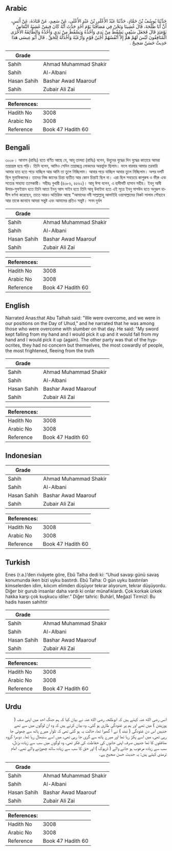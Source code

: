 ## Arabic


<div dir="rtl" lang="ar" style={{fontSize:'larger',backgroundColor:'#f8f9fa',padding:20}}>
حَدَّثَنَا يُوسُفُ بْنُ حَمَّادٍ، حَدَّثَنَا عَبْدُ الأَعْلَى بْنُ عَبْدِ الأَعْلَى، عَنْ سَعِيدٍ، عَنْ قَتَادَةَ، عَنْ أَنَسٍ، أَنَّ أَبَا طَلْحَةَ، قَالَ غُشِينَا وَنَحْنُ فِي مَصَافِّنَا يَوْمَ أُحُدٍ حَدَّثَ أَنَّهُ كَانَ فِيمَنْ غَشِيَهُ النُّعَاسُ يَوْمَئِذٍ قَالَ فَجَعَلَ سَيْفِي يَسْقُطُ مِنْ يَدِي وَآخُذُهُ وَيَسْقُطُ مِنْ يَدِي وَآخُذُهُ وَالطَّائِفَةُ الأُخْرَى الْمُنَافِقُونَ لَيْسَ لَهُمْ هَمٌّ إِلاَّ أَنْفُسُهُمْ أَجْبَنُ قَوْمٍ وَأَرْعَبُهُ وَأَخْذَلُهُ لِلْحَقِّ ‏.‏ قَالَ أَبُو عِيسَى هَذَا حَدِيثٌ حَسَنٌ صَحِيحٌ ‏.‏
</div>
<div style={{backgroundColor:'#f8f9fa',padding:20, marginBottom: 10}}><table> <thead> <tr> <th>Grade</th> <th></th> </tr> </thead> <tbody> <tr><td>Sahih</td><td>Ahmad Muhammad Shakir</td></tr><tr><td>Sahih</td><td>Al-Albani</td></tr><tr><td>Hasan Sahih</td><td>Bashar Awad Maarouf</td></tr><tr><td>Sahih</td><td>Zubair Ali Zai</td></tr></tbody></table><table> <thead> <tr> <th>References:</th> <th></th> </tr> </thead> <tbody><tr><td>Hadith No</td><td>3008</td></tr><tr><td>Arabic No</td><td>3008</td></tr><tr><td>Reference</td><td>Book 47 Hadith 60</td></tr></tbody></table></div>

## Bengali


<div dir="ltr" lang="bn" style={{fontSize:'larger',backgroundColor:'#f8f9fa',padding:20}}>
৩০০৮। আনাস (রাযিঃ) হতে বর্ণিত আছে যে, আবূ তালহা (রাযিঃ) বলেন, উহুদের যুদ্ধের দিন যুদ্ধের কাতারে আমরা তন্দ্রাগ্রস্ত হয়ে পড়ি। তিনি বলেন, আমিও সেদিন তন্দ্রাচ্ছন্ন লোকদের অন্তর্ভুক্ত ছিলাম। ফলে বারবার আমার তরবারি আমার হাত হতে পড়ে যাচ্ছিল আর আমি তা তুলে নিচ্ছিলাম। আবার পড়ে যাচ্ছিল আবার তুলে নিচ্ছিলাম। অপর দলটি ছিল মুনাফিকদের। তাদের নিজ জানের চিন্তা ব্যতীত আর কোন চিন্তাই ছিল না। এরা ছিল সবচেয়ে কাপুরুষ ও ভীরু এবং সত্যের সাহায্য ত্যাগকারী। সহীহঃ বুখারী (৪০৮৬, ৪৫৬২)। আবূ ঈসা বলেন, এ হাদীসটি হাসান সহীহ। ইবনু আবী উমার-সুফইয়ান হতে তিনি আতা ইবনু আস সাইব হতে তিনি আবূ উবাইদা হতে এই সূত্রে ইবনু মাসউদ হতে অনুরূপ হাদীস বর্ণনা করেছেন, তাতে আরও অতিরিক্ত আছে "আমাদের নবী সাল্লাল্লাহু আলাইহি ওয়াসাল্লামের নিকট সালাম পৌছাবে আর তাকে জানাবে আমরা সন্তুষ্ট এবং আমাদের প্রতিও সন্তুষ্ট। সনদ দুর্বল
</div>
<div style={{backgroundColor:'#f8f9fa',padding:20, marginBottom: 10}}><table> <thead> <tr> <th>Grade</th> <th></th> </tr> </thead> <tbody> <tr><td>Sahih</td><td>Ahmad Muhammad Shakir</td></tr><tr><td>Sahih</td><td>Al-Albani</td></tr><tr><td>Hasan Sahih</td><td>Bashar Awad Maarouf</td></tr><tr><td>Sahih</td><td>Zubair Ali Zai</td></tr></tbody></table><table> <thead> <tr> <th>References:</th> <th></th> </tr> </thead> <tbody><tr><td>Hadith No</td><td>3008</td></tr><tr><td>Arabic No</td><td>3008</td></tr><tr><td>Reference</td><td>Book 47 Hadith 60</td></tr></tbody></table></div>

## English


<div dir="ltr" lang="en" style={{fontSize:'larger',backgroundColor:'#f8f9fa',padding:20}}>
Narrated Anas:that Abu Talhah said: "We were overcome, and we were in our positions on the Day of Uhud," and he narrated that he was among those who were overcome with slumber on that day. He said: "My sword kept falling from my hand and I would pick it up and it would fall from my hand and I would pick it up (again). The other party was that of the hypocrites, they had no concern but themselves, the most cowardly of people, the most frightened, fleeing from the truth
</div>
<div style={{backgroundColor:'#f8f9fa',padding:20, marginBottom: 10}}><table> <thead> <tr> <th>Grade</th> <th></th> </tr> </thead> <tbody> <tr><td>Sahih</td><td>Ahmad Muhammad Shakir</td></tr><tr><td>Sahih</td><td>Al-Albani</td></tr><tr><td>Hasan Sahih</td><td>Bashar Awad Maarouf</td></tr><tr><td>Sahih</td><td>Zubair Ali Zai</td></tr></tbody></table><table> <thead> <tr> <th>References:</th> <th></th> </tr> </thead> <tbody><tr><td>Hadith No</td><td>3008</td></tr><tr><td>Arabic No</td><td>3008</td></tr><tr><td>Reference</td><td>Book 47 Hadith 60</td></tr></tbody></table></div>

## Indonesian


<div dir="ltr" lang="id" style={{fontSize:'larger',backgroundColor:'#f8f9fa',padding:20}}>

</div>
<div style={{backgroundColor:'#f8f9fa',padding:20, marginBottom: 10}}><table> <thead> <tr> <th>Grade</th> <th></th> </tr> </thead> <tbody> <tr><td>Sahih</td><td>Ahmad Muhammad Shakir</td></tr><tr><td>Sahih</td><td>Al-Albani</td></tr><tr><td>Hasan Sahih</td><td>Bashar Awad Maarouf</td></tr><tr><td>Sahih</td><td>Zubair Ali Zai</td></tr></tbody></table><table> <thead> <tr> <th>References:</th> <th></th> </tr> </thead> <tbody><tr><td>Hadith No</td><td>3008</td></tr><tr><td>Arabic No</td><td>3008</td></tr><tr><td>Reference</td><td>Book 47 Hadith 60</td></tr></tbody></table></div>

## Turkish


<div dir="ltr" lang="tr" style={{fontSize:'larger',backgroundColor:'#f8f9fa',padding:20}}>
Enes (r.a.)’den rivâyete göre, Ebû Talha dedi ki: “Uhud savaşı günü savaş konumunda iken bizi uyku bastırdı. Ebû Talha: O gün uyku bastırılan kimselerden idim, kılıcım elimden düşüyor tekrar alıyorum, tekrar düşüyordu. Diğer bir gurub insanlar daha vardı ki onlar münafıklardı. Çok korkak ürkek hakka karşı çok kuşkucu idiler.” Diğer tahric: Buhârî, Meğazî Tirmizî: Bu hadis hasen sahihtir
</div>
<div style={{backgroundColor:'#f8f9fa',padding:20, marginBottom: 10}}><table> <thead> <tr> <th>Grade</th> <th></th> </tr> </thead> <tbody> <tr><td>Sahih</td><td>Ahmad Muhammad Shakir</td></tr><tr><td>Sahih</td><td>Al-Albani</td></tr><tr><td>Hasan Sahih</td><td>Bashar Awad Maarouf</td></tr><tr><td>Sahih</td><td>Zubair Ali Zai</td></tr></tbody></table><table> <thead> <tr> <th>References:</th> <th></th> </tr> </thead> <tbody><tr><td>Hadith No</td><td>3008</td></tr><tr><td>Arabic No</td><td>3008</td></tr><tr><td>Reference</td><td>Book 47 Hadith 60</td></tr></tbody></table></div>

## Urdu


<div dir="rtl" lang="ur" style={{fontSize:'larger',backgroundColor:'#f8f9fa',padding:20}}>
انس رضی الله عنہ کہتے ہیں کہ ابوطلحہ رضی الله عنہ نے بیان کیا کہ ہم جنگ احد میں اپنی صف ( پوزیشن ) میں تھے اور ہم پر غنودگی طاری ہو گئی۔ وہ بیان کرتے ہیں کہ وہ ان لوگوں میں سے تھے جنہیں اس دن غنودگی ( نیند ) نے آ گھیرا تھا، حالت یہ ہو گئی تھی کہ تلوار میرے ہاتھ سے چھوٹی جا رہی تھی، میں اسے پکڑ رہا تھا اور میرے ہاتھ سے گری جا رہی تھی، میں اسے سنبھال رہا تھا۔ دوسرا گروہ منافقوں کا تھا جنہیں صرف اپنی جانوں کی حفاظت کی فکر تھی، وہ لوگوں میں سب سے زیادہ بزدل، سب سے زیادہ مرعوب ہو جانے والے ( ڈرپوک ) اور حق کا سب سے زیادہ ساتھ چھوڑنے والے تھے۔ امام ترمذی کہتے ہیں: یہ حدیث حسن صحیح ہے۔
</div>
<div style={{backgroundColor:'#f8f9fa',padding:20, marginBottom: 10}}><table> <thead> <tr> <th>Grade</th> <th></th> </tr> </thead> <tbody> <tr><td>Sahih</td><td>Ahmad Muhammad Shakir</td></tr><tr><td>Sahih</td><td>Al-Albani</td></tr><tr><td>Hasan Sahih</td><td>Bashar Awad Maarouf</td></tr><tr><td>Sahih</td><td>Zubair Ali Zai</td></tr></tbody></table><table> <thead> <tr> <th>References:</th> <th></th> </tr> </thead> <tbody><tr><td>Hadith No</td><td>3008</td></tr><tr><td>Arabic No</td><td>3008</td></tr><tr><td>Reference</td><td>Book 47 Hadith 60</td></tr></tbody></table></div>